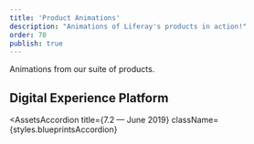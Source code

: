 ```yaml
---
title: 'Product Animations'
description: "Animations of Liferay's products in action!"
order: 70
publish: true
---
```



Animations from our suite of products.

## Digital Experience Platform
<AssetsAccordion
	title={<Heading level={3}>7.2 — June 2019</Heading>}
	className={styles.blueprintsAccordion}
>
<AssetDownload
    kind='video'
    type="Product Animation" 
    title="DXP Solutions Reel" 
    source="/videos/dxp/dxp-solutions-reel.mp4" 
    />
<AssetDownload
    kind='video'
    type="Product Animation" 
    title="Create Experiences" 
    source="/videos/dxp/create-experiences.mp4" 
    />
<AssetDownload
    kind='video'
    type="Product Animation" 
    title="Personalize Experiences" 
    source="/videos/dxp/personalize-experiences.mp4" 
    />
<AssetDownload
    kind='video'
    type="Product Animation" 
    title="Go Headless" 
    source="/videos/dxp/go-headless.mp4" 
    />
<AssetDownload
    kind='video'
    type="Product Animation" 
    title="Do It At Scale" 
    source="/videos/dxp/do-it-at-scale.mp4" 
    />
<AssetDownload
    kind='video'
    type="Product Animation" 
    title="Speed Up Development" 
    source="/videos/dxp/speed-up-development.mp4" 
    />
</AssetsAccordion>